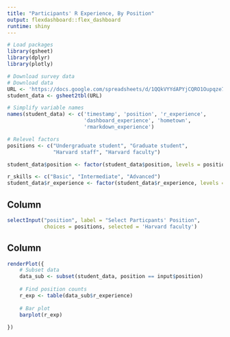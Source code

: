 ```yaml
---
title: "Participants' R Experience, By Position"
output: flexdashboard::flex_dashboard
runtime: shiny
---
```


```r
# Load packages
library(gsheet)
library(dplyr)
library(plotly)

# Download survey data
# Download data
URL <- 'https://docs.google.com/spreadsheets/d/1QQkVYYdAPYjCQRO1Oupqze7Q8WULkfJ_cmDvJERumU4/edit#gid=317007960'
student_data <- gsheet2tbl(URL)

# Simplify variable names
names(student_data) <- c('timestamp', 'position', 'r_experience', 
                         'dashboard_experience', 'hometown', 
                         'rmarkdown_experience')

# Relevel factors
positions <- c("Undergraduate student", "Graduate student", 
               "Harvard staff", "Harvard faculty")

student_data$position <- factor(student_data$position, levels = positions)

r_skills <- c("Basic", "Intermediate", "Advanced")
student_data$r_experience <- factor(student_data$r_experience, levels = r_skills)

```

Column {.sidebar}
-----------------------------------------------------------------------

```r
selectInput("position", label = "Select Particpants' Position",
            choices = positions, selected = 'Harvard faculty')
```

Column
------------------------------------------

```r
renderPlot({
    # Subset data
    data_sub <- subset(student_data, position == input$position)
    
    # Find position counts
    r_exp <- table(data_sub$r_experience)
    
    # Bar plot
    barplot(r_exp)
    
})
```